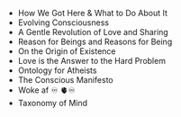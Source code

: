 - How We Got Here & What to Do About It
- Evolving Consciousness
- A Gentle Revolution of Love and Sharing
- Reason for Beings and Reasons for Being
- On the Origin of Existence
- Love is the Answer to the Hard Problem
- Ontology for Atheists
- The Conscious Manifesto
- Woke af ♾ 🫀♾
- Taxonomy of Mind
